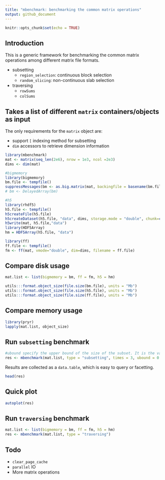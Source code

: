 ```yaml
---
title: "mbenchmark: benchmarking the common matrix operations"
output: github_document
---
```


```r
knitr::opts_chunk$set(echo = TRUE)
```

## Introduction

This is a generic framework for benchmarking the common matrix operations among different matrix file formats.

* subsetting
    * `region_selection`: continuous block selection
    * `random_slicing`: non-continuous slab selection
* traversing
    * `rowSums`
    * `colSums`

## Takes a list of different `matrix` containers/objects as input
The only requirements for the `matrix` object are:

* support `[` indexing method for subsetting
* `dim` accessors to retrieve dimension information

```r
library(mbenchmark)
mat <- matrix(seq_len(2e6), nrow = 1e3, ncol =2e3)
dims <- dim(mat)

#bigmemory
library(bigmemory)
bm.file <- tempfile()
suppressMessages(bm <- as.big.matrix(mat, backingfile = basename(bm.file), backingpath = dirname(bm.file)))
# bm <- DelayedArray(bm)

#h5
library(rhdf5)
h5.file <- tempfile()
h5createFile(h5.file)
h5createDataset(h5.file, "data", dims, storage.mode = "double", chunk=c(100,100), level=7)
h5write(mat, h5.file,"data")
library(HDF5Array)
hm = HDF5Array(h5.file, "data")

library(ff)
ff.file <- tempfile()
fm <- ff(mat, vmode="double", dim=dims, filename = ff.file)

```
## Compare disk usage
```r
mat.list <- list(bigmemory = bm, ff = fm, h5 = hm)

utils:::format.object_size(file.size(bm.file), units = "Mb")
utils:::format.object_size(file.size(h5.file), units = "Mb")
utils:::format.object_size(file.size(ff.file), units = "Mb")

```
## Compare memory usage
```r
library(pryr)
lapply(mat.list, object_size)
```



## Run `subsetting` benchmark
```r
#ubound specify the upper bound of the size of the subset. It is the value of the maximum percentage of original matrix
res <- mbenchmark(mat.list, type = "subsetting", times = 3, ubound = 0.9, verbose = FALSE) 
```


Results are collected as a `data.table`, which is easy to query or facetting.
```r
head(res)
```

## Quick plot

```r
autoplot(res)
```

## Run `traversing` benchmark
```r
mat.list <- list(bigmemory = bm, ff = fm, h5 = hm)
res <- mbenchmark(mat.list, type = "traversing")
```

## Todo
* `clear_page_cache`
* `parallel` IO
* More matrix operations